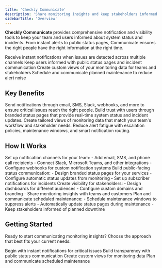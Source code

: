 ```yaml
---
title: 'Checkly Communicate'
description: 'Share monitoring insights and keep stakeholders informed with alerts, status pages, and dashboards.'
sidebarTitle: 'Overview'
---
```



**Checkly Communicate** provides comprehensive notification and visibility tools to keep your team and users informed about system status and incidents. From instant alerts to public status pages, Communicate ensures the right people have the right information at the right time.

<Card title="Alerts" href="/docs/communicate/alerts/overview" icon="bell" horizontal>
Receive instant notifications when issues are detected across multiple channels
</Card>

<Card title="Status Pages" href="/docs/communicate/status-pages/overview" icon="globe" horizontal>
Keep users informed with public status pages and incident communication
</Card>

<Card title="Dashboards" href="/docs/communicate/dashboards/overview" icon="chart-line" horizontal>
Create custom views of your monitoring data for teams and stakeholders
</Card>

<Card title="Maintenance Windows" href="/docs/communicate/maintenance-windows/overview" icon="wrench" horizontal>
Schedule and communicate planned maintenance to reduce alert noise
</Card>

## Key Benefits

<AccordionGroup>
<Accordion title="Multi-Channel Alerting">
Send notifications through email, SMS, Slack, webhooks, and more to ensure critical issues reach the right people.
</Accordion>

<Accordion title="Transparent Status Communication">
Build trust with users through branded status pages that provide real-time system status and incident updates.
</Accordion>

<Accordion title="Customizable Dashboards">
Create tailored views of monitoring data that match your team's workflow and stakeholder needs.
</Accordion>

<Accordion title="Intelligent Alert Management">
Reduce alert fatigue with escalation policies, maintenance windows, and smart notification routing.
</Accordion>
</AccordionGroup>

## How It Works

<Steps>
<Step title="Configure Alert Channels">
Set up notification channels for your team:
- Add email, SMS, and phone call recipients
- Connect Slack, Microsoft Teams, and other integrations
- Configure webhooks for custom notification systems
</Step>

<Step title="Create Status Pages">
Build public-facing status communication:
- Design branded status pages for your services
- Configure automatic status updates from monitoring
- Set up subscriber notifications for incidents
</Step>

<Step title="Build Custom Dashboards">
Create visibility for stakeholders:
- Design dashboards for different audiences
- Configure custom domains and branding
- Share monitoring insights with teams and customers
</Step>

<Step title="Manage Maintenance Windows">
Plan and communicate scheduled maintenance:
- Schedule maintenance windows to suppress alerts
- Automatically update status pages during maintenance
- Keep stakeholders informed of planned downtime
</Step>
</Steps>

## Getting Started

Ready to start communicating monitoring insights? Choose the approach that best fits your current needs:

<CardGroup cols={2}>
<Card title="Set Up Your First Alert" href="/docs/communicate/alerts/configuration">
Begin with instant notifications for critical issues
</Card>

<Card title="Create Your First Status Page" href="/docs/communicate/status-pages/creating-a-status-page">
Build transparency with public status communication
</Card>

<Card title="Build Your First Dashboard" href="/docs/communicate/dashboards/overview">
Create custom views for monitoring data
</Card>

<Card title="Schedule Maintenance Windows" href="/docs/communicate/maintenance-windows/overview">
Plan and communicate scheduled maintenance
</Card>
</CardGroup>

